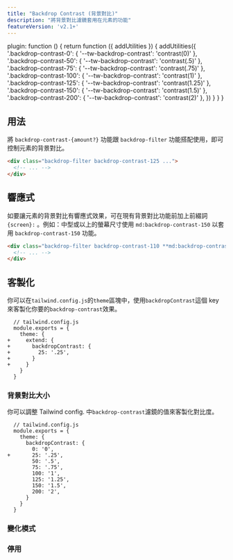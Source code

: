 ```yaml
---
title: "Backdrop Contrast (背景對比)"
description: "將背景對比濾鏡套用在元素的功能"
featureVersion: 'v2.1+'
---
```



  plugin: function () {
    return function ({ addUtilities }) {
      addUtilities({
        '.backdrop-contrast-0': { '--tw-backdrop-contrast': 'contrast(0)' },
        '.backdrop-contrast-50': { '--tw-backdrop-contrast': 'contrast(.5)' },
        '.backdrop-contrast-75': { '--tw-backdrop-contrast': 'contrast(.75)' },
        '.backdrop-contrast-100': { '--tw-backdrop-contrast': 'contrast(1)' },
        '.backdrop-contrast-125': { '--tw-backdrop-contrast': 'contrast(1.25)' },
        '.backdrop-contrast-150': { '--tw-backdrop-contrast': 'contrast(1.5)' },
        '.backdrop-contrast-200': { '--tw-backdrop-contrast': 'contrast(2)' },
      })
    }
  }
}

## 用法
<!-- Use the backdrop-contrast-{amount?} utilities alongside the backdrop-filter utility to control an element's backdrop contrast. -->
將 `backdrop-contrast-{amount?}` 功能跟 `backdrop-filter` 功能搭配使用，即可控制元素的背景對比。

```html
<div class="backdrop-filter backdrop-contrast-125 ...">
  <!-- ... -->
</div>
```

## 響應式
<!-- To control an element's backdrop contrast at a specific breakpoint, add a {screen}: prefix to any existing backdrop contrast utility. For example, use md:backdrop-contrast-150 to apply the backdrop-contrast-150 utility at only medium screen sizes and above. -->
如要讓元素的背景對比有響應式效果，可在現有背景對比功能前加上前綴詞 `{screen}:` 。例如：中型或以上的螢幕尺寸使用 `md:backdrop-contrast-150` 以套用 `backdrop-contrast-150` 功能。

```html
<div class="backdrop-filter backdrop-contrast-110 **md:backdrop-contrast-150** ...">
  <!-- ... -->
</div>
```

<Responsive />

## 客製化

<!-- You can customize which `backdrop-contrast` utilities are generated using the `backdropContrast` key in the `theme` section of your `tailwind.config.js` file. -->
你可以在`tailwind.config.js`的`theme`區塊中，使用`backdropContrast`這個 key 來客製化你要的`backdrop-contrast`效果。

```diff-js
  // tailwind.config.js
  module.exports = {
    theme: {
+     extend: {
+       backdropContrast: {
+         25: '.25',
+       }
+     }
    }
  }
```

<Customizing />

<!-- ### Backdrop Contrast Scale -->
### 背景對比大小

<!-- You can customize the values for the `backdrop-contrast` filter in your Tailwind config. -->
你可以調整 Tailwind config. 中`backdrop-contrast`濾鏡的值來客製化對比度。

```diff-js
  // tailwind.config.js
  module.exports = {
    theme: {
      backdropContrast: {
        0: '0',
+       25: '.25',
        50: '.5',
        75: '.75',
        100: '1',
        125: '1.25',
        150: '1.5',
        200: '2',
      }
    }
  }
```

### 變化模式

<Variants plugin="backdropContrast" name="backdrop contrast" />

### 停用

<Disabling plugin="backdropContrast" name="backdrop contrast" />

